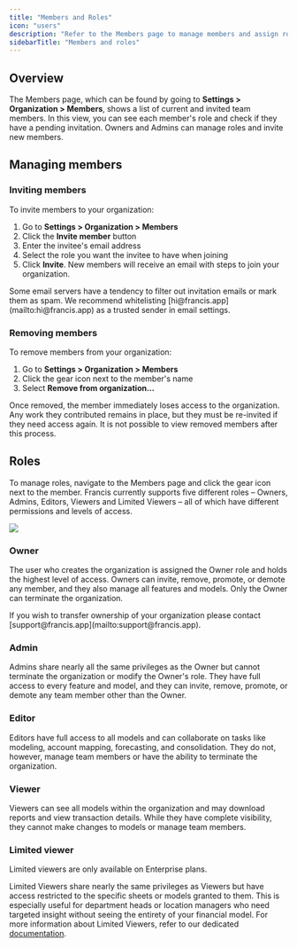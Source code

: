 ```yaml
---
title: "Members and Roles"
icon: "users"
description: "Refer to the Members page to manage members and assign roles in your organization."
sidebarTitle: "Members and roles"
---
```


## Overview

The Members page, which can be found by going to **Settings \> Organization \> Members**, shows a list of current and invited team members. In this view, you can see each member's role and check if they have a pending invitation. Owners and Admins can manage roles and invite new members.

## Managing members

### Inviting members

To invite members to your organization:

1. Go to **Settings \> Organization \> Members**
2. Click the **Invite member** button
3. Enter the invitee's email address
4. Select the role you want the invitee to have when joining
5. Click **Invite**. New members will receive an email with steps to join your organization.

<Info>
  Some email servers have a tendency to filter out invitation emails or mark them as spam. We recommend whitelisting [hi@francis.app](mailto:hi@francis.app) as a trusted sender in email settings.
</Info>

### Removing members

To remove members from your organization:

1. Go to **Settings \> Organization \> Members**
2. Click the gear icon next to the member's name
3. Select **Remove from organization...**

Once removed, the member immediately loses access to the organization. Any work they contributed remains in place, but they must be re-invited if they need access again. It is not possible to view removed members after this process.

## Roles

To manage roles, navigate to the Members page and click the gear icon next to the member. Francis currently supports five different roles – Owners, Admins, Editors, Viewers and Limited Viewers – all of which have different permissions and levels of access.

<img
  class="block dark:hidden"
  src="/images/documentation/getting-started/administration/members-roles/roles-permissions-light.png"
/>

### Owner

The user who creates the organization is assigned the Owner role and holds the highest level of access. Owners can invite, remove, promote, or demote any member, and they also manage all features and models. Only the Owner can terminate the organization.

<Info>
  If you wish to transfer ownership of your organization please contact [support@francis.app](mailto:support@francis.app).
</Info>

### Admin

Admins share nearly all the same privileges as the Owner but cannot terminate the organization or modify the Owner's role. They have full access to every feature and model, and they can invite, remove, promote, or demote any team member other than the Owner.

### Editor

Editors have full access to all models and can collaborate on tasks like modeling, account mapping, forecasting, and consolidation. They do not, however, manage team members or have the ability to terminate the organization.

### Viewer

Viewers can see all models within the organization and may download reports and view transaction details. While they have complete visibility, they cannot make changes to models or manage team members.

### Limited viewer

<Info>
  Limited viewers are only available on Enterprise plans.
</Info>

Limited Viewers share nearly the same privileges as Viewers but have access restricted to the specific sheets or models granted to them. This is especially useful for department heads or location managers who need targeted insight without seeing the entirety of your financial model. For more information about Limited Viewers, refer to our dedicated [documentation](/documentation/confidentiality/limited-viewers).